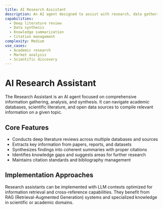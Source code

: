 ```yaml
---
title: AI Research Assistant
description: An AI agent designed to assist with research, data gathering, and analysis.
capabilities: 
  - Deep literature review
  - Data synthesis
  - Knowledge summarization
  - Citation management
complexity: Medium
use_cases:
  - Academic research
  - Market analysis
  - Scientific discovery
---
```


# AI Research Assistant

The Research Assistant is an AI agent focused on comprehensive information gathering, analysis, and synthesis. It can navigate academic databases, scientific literature, and open data sources to compile relevant information on a given topic.

## Core Features

- Conducts deep literature reviews across multiple databases and sources
- Extracts key information from papers, reports, and datasets
- Synthesizes findings into coherent summaries with proper citations
- Identifies knowledge gaps and suggests areas for further research
- Maintains citation standards and bibliography management

## Implementation Approaches

Research assistants can be implemented with LLM contexts optimized for information retrieval and cross-reference capabilities. They benefit from RAG (Retrieval-Augmented Generation) systems and specialized knowledge in scientific or academic domains.
